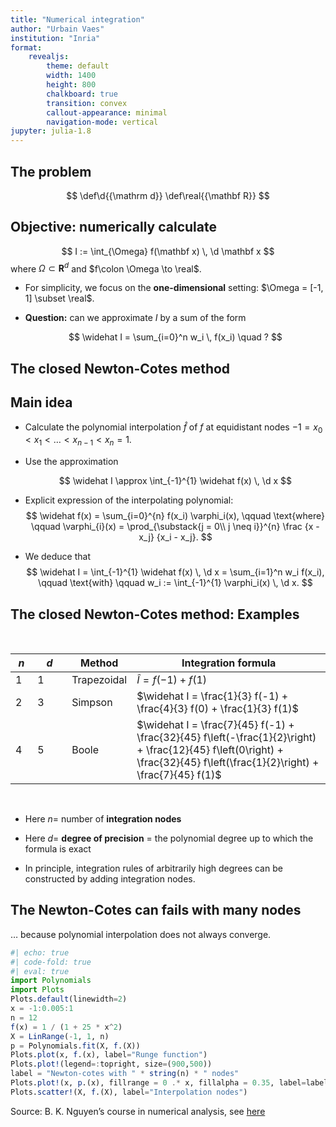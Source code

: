 ```yaml
---
title: "Numerical integration"
author: "Urbain Vaes"
institution: "Inria"
format:
    revealjs:
        theme: default
        width: 1400
        height: 800
        chalkboard: true
        transition: convex
        callout-appearance: minimal
        navigation-mode: vertical
jupyter: julia-1.8
---
```


## The problem

::: {.hidden}
$$
 \def\d{{\mathrm d}}
 \def\real{{\mathbf R}}
$$
:::

:::{.callout-tip}
## Objective: numerically calculate
$$
    I := \int_{\Omega} f(\mathbf x) \, \d \mathbf x
$$
where $\Omega \subset \mathbf R^d$ and $f\colon \Omega \to \real$.
:::

:::incremental
- For simplicity, we focus on the **one-dimensional** setting:  $\Omega = [-1, 1] \subset \real$.

- **Question:** can we approximate $I$ by a sum of the form

  $$
      \widehat I = \sum_{i=0}^n w_i \, f(x_i) \quad ?
  $$
:::

## The closed Newton-Cotes method {.smaller}

:::{.callout-tip}
## Main idea
- Calculate the polynomial interpolation $\widehat f$ of $f$ at equidistant nodes $-1 = x_0 < x_1 < \dots < x_{n-1} < x_n = 1$.

- Use the approximation

  $$
      \widehat I \approx \int_{-1}^{1} \widehat f(x) \, \d x
  $$
:::

:::incremental

- Explicit expression of the interpolating polynomial:
$$
\widehat f(x) = \sum_{i=0}^{n} f(x_i) \varphi_i(x),
\qquad \text{where} \qquad
\varphi_{i}(x) = \prod_{\substack{j = 0\\ j \neq i}}^{n} \frac {x - x_j} {x_i - x_j}.
$$

- We deduce that
$$
\widehat I
= \int_{-1}^{1} \widehat f(x) \, \d x
= \sum_{i=1}^n w_i f(x_i),
\qquad \text{with} \qquad
w_i := \int_{-1}^{1} \varphi_i(x) \, \d x.
$$
:::


## The closed Newton-Cotes method: Examples {.smaller}

$$~$$

| $n$  | $d$    | Method      | Integration formula                                                                                                                                                        |
| ---- | ------ | ---------   | --------------------------------                                                                                                                                           |
| 1    | 1      | Trapezoidal | $\widehat I = f(-1) + f(1)$                                                                                                                                                |
| 2    | 3      | Simpson     | $\widehat I = \frac{1}{3} f(-1) + \frac{4}{3} f(0) + \frac{1}{3} f(1)$                                                                                                     |
| 4    | 5      | Boole       | $\widehat I = \frac{7}{45} f(-1) + \frac{32}{45} f\left(-\frac{1}{2}\right) + \frac{12}{45} f\left(0\right) + \frac{32}{45} f\left(\frac{1}{2}\right) + \frac{7}{45} f(1)$ |

$$~$$

:::incremental
- Here $n =$ number of **integration nodes**

- Here $d =$ **degree of precision** $=$ the polynomial degree up to which the formula is exact

- In principle, integration rules of arbitrarily high degrees can be constructed by adding integration nodes.
:::

## The Newton-Cotes can fails with many nodes {.smaller}

... because polynomial interpolation does not always converge.
```julia
#| echo: true
#| code-fold: true
#| eval: true
import Polynomials
import Plots
Plots.default(linewidth=2)
x = -1:0.005:1
n = 12
f(x) = 1 / (1 + 25 * x^2)
X = LinRange(-1, 1, n)
p = Polynomials.fit(X, f.(X))
Plots.plot(x, f.(x), label="Runge function")
Plots.plot!(legend=:topright, size=(900,500))
label = "Newton-cotes with " * string(n) * " nodes"
Plots.plot!(x, p.(x), fillrange = 0 .* x, fillalpha = 0.35, label=label)
Plots.scatter!(X, f.(X), label="Interpolation nodes")
```
::: footer
Source: B. K. Nguyen's course in numerical analysis, see [here](https://nguyen.me.uk)
:::

